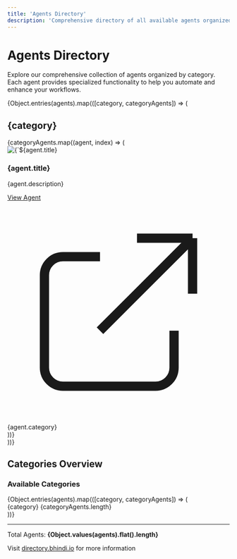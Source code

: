 ```yaml
---
title: 'Agents Directory'
description: 'Comprehensive directory of all available agents organized by category'
---
```



# Agents Directory

Explore our comprehensive collection of agents organized by category. Each agent provides specialized functionality to help you automate and enhance your workflows.

{Object.entries(agents).map(([category, categoryAgents]) => (
  <div key={category} className="mb-12">
    <h2 className="text-2xl font-bold mb-6 text-gray-800 border-b-2 border-blue-500 pb-2">
      {category}
    </h2>
    <div className="grid grid-cols-1 md:grid-cols-2 lg:grid-cols-3 gap-6">
      {categoryAgents.map((agent, index) => (
        <div key={index} className="bg-white rounded-lg shadow-md hover:shadow-lg transition-shadow duration-300 p-6 border border-gray-200">
          <div className="flex items-start space-x-4">
            <img 
              src={agent.logo} 
              alt={`${agent.title} logo`}
              className="w-12 h-12 rounded-lg object-cover flex-shrink-0"
            />
            <div className="flex-1 min-w-0">
              <h3 className="text-lg font-semibold text-gray-900 mb-2">
                {agent.title}
              </h3>
              <p className="text-gray-600 text-sm mb-3 leading-relaxed">
                {agent.description}
              </p>
              <div className="flex space-x-2">
                <a 
                  href={agent.fullUrl}
                  target="_blank"
                  rel="noopener noreferrer"
                  className="inline-flex items-center px-3 py-1 text-xs font-medium text-blue-600 bg-blue-50 rounded-full hover:bg-blue-100 transition-colors duration-200"
                >
                  View Agent
                  <svg className="w-3 h-3 ml-1" fill="none" stroke="currentColor" viewBox="0 0 24 24">
                    <path strokeLinecap="round" strokeLinejoin="round" strokeWidth={2} d="M10 6H6a2 2 0 00-2 2v10a2 2 0 002 2h10a2 2 0 002-2v-4M14 4h6m0 0v6m0-6L10 14" />
                  </svg>
                </a>
                <span className="inline-flex items-center px-2 py-1 text-xs font-medium text-gray-500 bg-gray-100 rounded-full">
                  {agent.category}
                </span>
              </div>
            </div>
          </div>
        </div>
      ))}
    </div>
  </div>
))}

## Categories Overview

<div className="mt-8 p-6 bg-gray-50 rounded-lg">
  <h3 className="text-lg font-semibold mb-4">Available Categories</h3>
  <div className="grid grid-cols-2 md:grid-cols-3 gap-4">
    {Object.entries(agents).map(([category, categoryAgents]) => (
      <div key={category} className="flex items-center justify-between p-3 bg-white rounded border">
        <span className="font-medium text-gray-700">{category}</span>
        <span className="text-sm text-gray-500 bg-gray-100 px-2 py-1 rounded-full">
          {categoryAgents.length}
        </span>
      </div>
    ))}
  </div>
</div>

---

<div className="mt-8 text-center text-gray-600">
  <p>Total Agents: <strong>{Object.values(agents).flat().length}</strong></p>
  <p className="text-sm mt-2">Visit <a href="https://directory.bhindi.io" className="text-blue-600 hover:text-blue-800">directory.bhindi.io</a> for more information</p>
</div>
